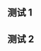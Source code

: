 {{Testcases notice}}

== 测试 1 ==
{{Testcase table
|bank_name = 联邦储备系统
|bank_name_in_local = {{lang|en|Federal Reserve System}}
|image_1 = Seal of the United States Federal Reserve System.svg
|image_title_1 = 联储徽章
|image_2 = Flag_of_the_United_States_Federal_Reserve.svg
|image_title_2 = 联储旗帜
|headquarters = {{nowrap|美国[[华盛顿哥伦比亚特区|华盛顿特区]][[埃克斯大樓]]}}
|established = {{Start date and age|p=y|1913|12|23}}
|president = [[杰罗姆·鮑威爾]]
|leader_title = 主席
|bank_of = {{US}}
|currency = [[美元]]
|currency_iso = USD
|borrowing_rate = 0.15%至1.25%<ref name="fed-discount-window">{{Cite web |title=The Federal Reserve Bank Discount Window & Payment System Risk Website |url=http://www.frbdiscountwindow.org/index.cfm/ |archiveurl=https://web.archive.org/web/20140705010416/http://www.frbdiscountwindow.org/index.cfm |archivedate=2014-07-05 |deadurl=yes}}</ref>
|website = {{URL|http://www.federalreserve.gov/|www.FederalReserve.gov}}
|footnotes =
|reserve_requirements = 0%-10%
|interest_rate_target = 1.5%-1.75%<ref name="fed-discount-window" />
|deposit_rate = 0.25%
|IOER = 是
}}

== 测试 2 ==
{{Testcase table
| bank_name_in_local = 
| image = [[File:Seal of the United States Federal Reserve System.svg|115px]]<br/>Seal of the Federal Reserve System<br/><br/>[[File:Flag of the United States Federal Reserve.svg|160px]]<br/>Flag of the Federal Reserve System
| headquarters = [[Eccles Building]], [[Washington, D.C.]], U.S.
| established = {{Start date and age|p=y|1913|12|23}}
| governance = [[Federal Reserve Board of Governors|Board of Governors]]
| president = [[Jerome Powell]]
| leader_title = [[Chair of the Federal Reserve|Chair]]
| president2 = [[Richard Clarida]]
| leader2_title = Vice Chair
| bank_of = [[United States]]
| ownership = Controlled by member private banks but not "owned by anyone".<ref> https://www.federalreserve.gov/faqs/about_14986.htm </ref><ref>https://d-nb.info/1138787981/34</ref>{{reflist|group=note|All the profits, if any, are returned to the [[U.S. treasury]] minus a statutory deduction to cover costs}}
| currency = [[United States dollar]]
| currency_iso = USD
| borrowing_rate = 0.25%<ref name="fed-discount-window">{{cite web|url=https://www.frbdiscountwindow.org/pages/discount-rates/current-discount-rates |title=The Federal Reserve Bank Discount Window & Payment System Risk Website|website=Federal Reserve System|access-date=March 16, 2020}}</ref> <!-- appears as "bank rate" in infobox, should be updated with Discount rate, NOT Federal Funds Rate -->
| website = {{Official URL}}
| footnotes =
| reserve_requirements = [[Reserve requirement#United States|None]]<ref name='fed-zero-rr'>{{cite web|url=https://www.federalreserve.gov/monetarypolicy/reservereq.htm|title=Reserve Requirements|website=Federal Reserve System|access-date=May 10, 2020}}</ref>
| interest_rate_target = 0% to 0.25%<ref name="fomc-target">{{cite web|url=http://www.federalreserve.gov/monetarypolicy/openmarket.htm|title=Open Market Operations Archive|website=Federal Reserve System|access-date=March 16, 2020}}</ref><!-- Should be updated with Federal Funds Rate -->
| deposit_rate = 0.10%<ref name="interestonreserves">{{cite web|url=http://www.federalreserve.gov/monetarypolicy/reqresbalances.htm|title=Interest on Required Reserve Balances and Excess Balances|website=Federal Reserve System|access-date=March 16, 2020}}</ref>
| IOER = Yes
| embed = {{Infobox government agency|child=yes
|child1_agency = [[Federal Open Market Committee]]
|jurisdiction = [[Federal government of the United States]]
|keydocument1 = [[Federal Reserve Act]]}}
}}